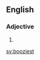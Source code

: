 ==English==

===Adjective===
{{head|en|adjective superlative form}}

# {{en-superlative of|boozy}}

[[sv:booziest]]